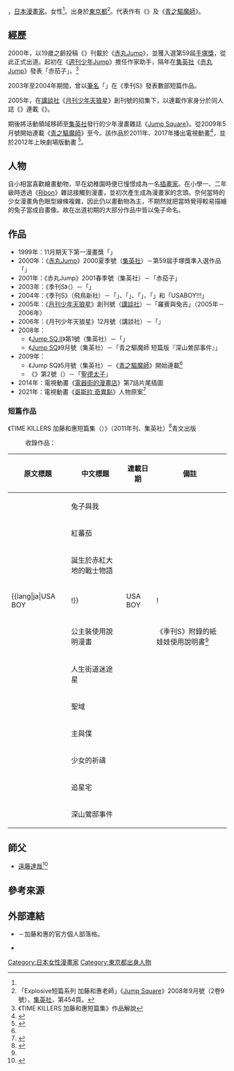 {{noteTA
|1 = zh:青之祓魔師; zh-hk:青之祓魔師; zh-tw:青之驅魔師; zh-cn:青之驱魔师; 
}}
{{Infobox 漫畫家
| 姓名               = 加藤和惠
| 職業               = [[漫畫家|漫畫家]]
| 圖像               = 
| 圖像大小           = 
| 圖像說明           = 
| 本名               = 
| 日語原文           = {{lang|ja|加藤 和恵}}
| 英文名             = Kazue Kato
| 假名               = かとう かずえ
| 羅馬字             = Katō Kazue
| 筆名               = {{lang|ja|加藤 しげる}}
| 性別               = [[女性|女性]]
| 國籍               = {{JPN}}
| 出生日期           = {{Birth date and age|year=1980|month=7|day=20}}
| 出生地點           = {{JPN}}[[東京都|東京都]]
| 逝世日期           = 
| 逝世地點           = 
| 活躍時期           = 2000年—現在
| 類型               = [[少年漫畫|少年漫畫]]
| 出道作品           = 《我與兔子》
| 代表作品           = 《{{link-ja|羅賓與兔吉|ロボとうさ吉}}》<br>《[[青之驅魔師|青之驅魔師]]》
| 獎項               = 
| 簽名               = 
| 官方網站           = 
| 附註               = 
}}
{{Japanese|japanese=加藤 和恵|kana=かとう かずえ|romaji=Katō Kazue}}
{{jp|c='''加藤和惠'''|j=加藤 和恵|hg=かとう かずえ|rm=Katō Kazue|extra1={{bd|1980年|7月20日<ref name="kikaku">{{Cite web |author=加藤和惠 |url=http://katoukikaku.jugem.jp/?pid=1 |script-title=ja:【Profile】カトウキカク |work=加藤和惠的官方個人部落格 |accessdate=2009-02-17 |language=ja |archiveurl=https://web.archive.org/web/20130112133942/http://katoukikaku.jugem.jp/?pid=1 |archivedate=2013-01-12 |dead-url=no }}</ref>|||catIdx=Kato Kazue}}}}，[[日本|日本]][[漫畫家|漫畫家]]。女性<ref name="kikaku" />。出身於[[東京都|東京都]]<ref>「Explosive短篇系列 加藤和惠老師」《[[Jump_Square|Jump Square]]》2008年9月號（2卷9號），[[集英社|集英社]]，第454頁。</ref>。代表作有《{{link-ja|羅賓與兔吉|ロボとうさ吉}}》及《[[青之驅魔師|青之驅魔師]]》。

== 經歷 ==
2000年，以19歲之齡投稿《{{nihongo|我與兔子|僕と兎}}》刊載於《[[赤丸Jump|赤丸Jump]]》，並獲入選第59屆[[手塚獎|手塚獎]]，從此正式出道。起初在《[[週刊少年Jump|週刊少年Jump]]》擔任作家助手，隔年在[[集英社|集英社]]《[[週刊少年Jump的增刊號|赤丸Jump]]》發表「赤茄子」。<ref name=“:0”>《TIME KILLERS 加藤和惠短篇集》作品解說</ref>

2003年至2004年期間，曾以[[筆名|筆名]]「{{jp|j='''加藤 しげる'''|rm=Katō Shigeru}}」在《季刊S》發表數部短篇作品。

2005年，在[[講談社|講談社]]《[[月刊少年天狼星|月刊少年天狼星]]》創刊號的招集下，以連載作家身分於同人誌《{{nihongo|彩虹色公寓|虹色マンション}}》連載《{{link-ja|羅賓與兔吉|ロボとうさ吉}}》。

期後將活動領域移師至[[集英社|集英社]]發行的少年漫畫雜誌《[[Jump_Square|Jump Square]]》。從2009年5月號開始連載《[[青之驅魔師|青之驅魔師]]》至今。該作品於2011年、2017年播出電視動畫<ref name="interview">{{Cite web|date=2017-01-13|url=https://natalie.mu/comic/news/347467|script-title=ja:「青の祓魔師 京都不浄王篇」特集 加藤和恵インタビュー - コミックナタリー 特集·インタビュー|work=[[Natalie_(網站)|Comic Natalie]]|publisher=Natasha|accessdate=2020-10-07|language=ja|archive-date=2021-04-24|archive-url=https://web.archive.org/web/20210424020716/https://natalie.mu/comic/news/347467|dead-url=no}}</ref>，並於2012年上映劇場版動畫
<ref>{{cite web|url=http://www.cinematoday.jp/page/N0049082|script-title=ja:『ONE PIECE』がV3で2012年を締めくくり！『青の祓魔師』は6位初登場！|work=Cinema Today|date=2013-01-02|accessdate=2013-01-02|language=ja|archive-date=2016-09-18|archive-url=https://web.archive.org/web/20160918092305/http://www.cinematoday.jp/page/N0049082|dead-url=no}}</ref>。

== 人物 ==
自小相當喜歡繪畫動物，早在幼稚園時便已憧憬成為一名[[插畫家|插畫家]]。在小學一、二年級時透過《[[Ribon|Ribon]]》雜誌接觸到漫畫，並初次產生成為漫畫家的念頭。奈何當時的少女漫畫角色眼型線條複雜，因此仍以畫動物為主，不期然就把當時覺得較易描繪的兔子當成自畫像。故在出道初期的大部分作品中皆以兔子命名。

== 作品 ==
* 1999年：11月期天下第一漫畫獎「{{nihongo|魔女和兔子和我|魔女とうさぎとオイラ}}」
* 2000年：《[[赤丸Jump|赤丸Jump]]》2000夏季號（[[集英社|集英社]]）－第59屆手塚獎準入選作品「{{nihongo|我與兔子|僕と兎}}」
* 2001年：《赤丸Jump》2001春季號（集英社）－「赤茄子」
* 2003年：《季刊S》（{{link-ja|飛鳥新社|飛鳥新社}}）－「{{nihongo|誕生於赤紅大地上的戰士物語|赤い大地に生まれた戦士のはなし}}」
* 2004年：《季刊S》（飛鳥新社）－「{{nihongo|少女的祈禱|乙女の祈り}}」、「{{nihongo|主人和我|主と某}}」、「{{lang|ja|ニライ}}」、「{{nihongo|錯位的人生街道|人生街道はぐれ星}}」和「USABOY!!!」
* 2005年：《[[月刊少年天狼星|月刊少年天狼星]]》創刊號（[[講談社|講談社]]）－「羅賓與兔吉」（2005年－2006年）
* 2006年：《月刊少年天狼星》12月號（講談社）－「{{lang|ja|スターゲイザー}}」
* 2008年：
** 《[[Jump_Square#增刊號|Jump SQ.II]]》第1號（集英社）－「{{lang|ja|ホシオタ}}」
** 《[[Jump_Square|Jump SQ]]》9月號（集英社）－「青之驅魔師 短篇版『深山鶯邸事件』」
* 2009年：
** 《Jump SQ》5月號（集英社）－《[[青之驅魔師|青之驅魔師]]》開始連載<ref name="interview" />
** 《{{link-ja|週刊漫畫日本史|週刊マンガ日本史}}》第2號（{{link-ja|朝日新聞出版|朝日新聞出版}}）－「[[聖德太子|聖德太子]]」
* 2014年：電視動畫《[[電器街的漫畫店|電器街的漫畫店]]》第7話片尾插圖
* 2021年：電視動畫《[[哥斯拉_奇異點|哥斯拉 奇異點]]》人物原案<ref>{{Cite web|date=2020-10-07|url=https://natalie.mu/comic/news/399469|script-title=ja:「ゴジラ」ボンズ×オレンジでTVアニメ化！キャラ原案に「青エク」の加藤和恵|work=Comic Natalie|publisher=Natasha|accessdate=2020-10-07|language=ja|archive-date=2020-10-07|archive-url=https://web.archive.org/web/20201007143548/https://natalie.mu/comic/news/399469|dead-url=no}}</ref>

=== 短篇作品 ===
; 《TIME KILLERS 加藤和惠短篇集（{{lang|ja|TIME KILLERS 加藤和恵短編集}}）》（2011年刊、集英社）<ref>{{Cite web |title=TIME KILLERS 加藤和恵短編集／加藤 和恵 <nowiki>|</nowiki> 集英社の本 公式 |url=https://books.shueisha.co.jp/items/contents.html?isbn=978-4-08-870216-2 |access-date=2021-10-15 |work=集英社の本 <nowiki>|</nowiki> コミックス～書籍～雑誌の公式情報と試し読み}}</ref>青文出版

: 收錄作品：
{| class=wikitable style="font-size:small;"
!原文標題!!中文標題!!連載日期!!備註
|-
| {{lang|ja|僕と兎}}||兔子與我||
|-
| {{lang|ja|赤茄子}}||紅蕃茄||
|-
| {{lang|ja|赤い大地に生まれた戦士のはなし}}||誕生於赤紅大地的戰士物語||
|-
| {{lang|ja|USA BOY!!!}}|| USA BOY!!! ||
|-
| {{lang|ja|ひめごろも取説漫画}}||公主裝使用說明漫畫||||《季刊S》附錄的紙娃娃使用說明書<ref name=“:0”/>
|-
| {{lang|ja|人生街道はぐれ星}}||人生街道迷途星||
|-
| {{lang|ja|ニライ}}||聖域||
|-
| {{lang|ja|主と某}}||主與僕||
|-
| {{lang|ja|乙女の祈り}}||少女的祈禱||
|-
| {{lang|ja|ホシオタ}}||追星宅||
|-
| {{lang|ja|深山鶯邸事件}}||深山鶯邸事件||
|}
==師父==
* [[遠藤達哉|遠藤達哉]]<ref>{{Cite tweet |user=katohhhhhh |number=473849788274728961 |date=2014-06-03 |title=SQ7月号情報2→私の師匠でもある、「TISTA」「月華美刃」の遠藤達也先生の新作読み切り「煉獄のアーシェ」も載ってます！…とてもよかった！！男の子主人公が新鮮だ }}</ref>
== 參考來源 ==
{{reflist}}

== 外部連結 ==
* {{lang|ja|{{Wayback |url=http://katoukikaku.jugem.jp/ |title=カトウキカク |date=20130906073350}}}} {{ja icon}}－加藤和惠的官方個人部落格。
* {{Twitter|katohhhhhh}} {{ja icon}}

{{Normdaten}}
{{DEFAULTSORT:Kazue Kato}}
[[Category:日本女性漫畫家|Category:日本女性漫畫家]]
[[Category:東京都出身人物|Category:東京都出身人物]]